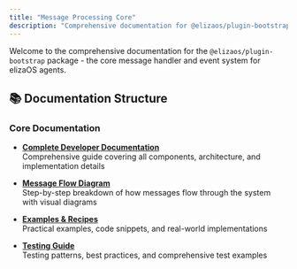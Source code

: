 ```yaml
---
title: "Message Processing Core"
description: "Comprehensive documentation for @elizaos/plugin-bootstrap - the core message handler and event system for elizaOS agents"
---
```



Welcome to the comprehensive documentation for the `@elizaos/plugin-bootstrap` package - the core message handler and event system for elizaOS agents.

## 📚 Documentation Structure

### Core Documentation

- **[Complete Developer Documentation](/plugins/bootstrap/complete-documentation)**  
  Comprehensive guide covering all components, architecture, and implementation details

- **[Message Flow Diagram](/plugins/bootstrap/message-flow)**  
  Step-by-step breakdown of how messages flow through the system with visual diagrams

- **[Examples & Recipes](/plugins/bootstrap/examples)**  
  Practical examples, code snippets, and real-world implementations

- **[Testing Guide](/plugins/bootstrap/testing-guide)**  
  Testing patterns, best practices, and comprehensive test examples



